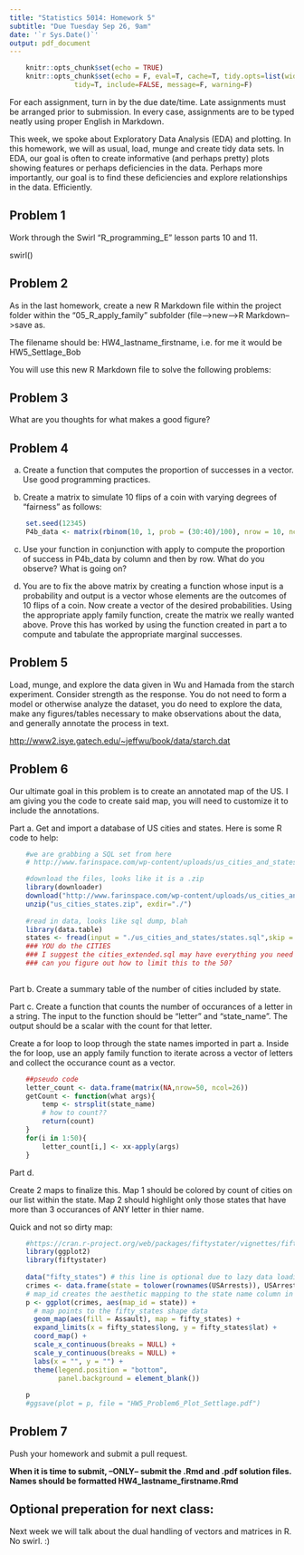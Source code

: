 ```yaml
---
title: "Statistics 5014: Homework 5"
subtitle: "Due Tuesday Sep 26, 9am"
date: '`r Sys.Date()`'
output: pdf_document
---
```


```r
    knitr::opts_chunk$set(echo = TRUE)
    knitr::opts_chunk$set(echo = F, eval=T, cache=T, tidy.opts=list(width.cutoff=55),
                tidy=T, include=FALSE, message=F, warning=F)
```

For each assignment, turn in by the due date/time.  Late assignments must be arranged prior to submission.  In every case, assignments are to be typed neatly using proper English in Markdown.  

This week, we spoke about Exploratory Data Analysis (EDA) and plotting. In this homework, we will as usual, load, munge and create tidy data sets.  In EDA, our goal is often to create informative (and perhaps pretty) plots showing features or perhaps deficiencies in the data.  Perhaps more importantly, our goal is to find these deficiencies and explore relationships in the data.  Efficiently.

## Problem 1

Work through the Swirl "R_programming_E" lesson parts 10 and 11.

swirl()  

## Problem 2

As in the last homework, create a new R Markdown file within the project folder within the "05_R_apply_family" subfolder (file-->new-->R Markdown-->save as.

The filename should be: HW4_lastname_firstname, i.e. for me it would be HW5_Settlage_Bob

You will use this new R Markdown file to solve the following problems:
  
## Problem 3

What are you thoughts for what makes a good figure?

## Problem 4  

a. Create a function that computes the proportion of successes in a vector.  Use good programming practices.

b. Create a matrix to simulate 10 flips of a coin with varying degrees of "fairness" as follows:

```r

    set.seed(12345)
    P4b_data <- matrix(rbinom(10, 1, prob = (30:40)/100), nrow = 10, ncol = 10)

```

c. Use your function in conjunction with apply to compute the proportion of success in P4b_data by column and then by row.  What do you observe?  What is going on?

d. You are to fix the above matrix by creating a function whose input is a probability and output is a vector whose elements are the outcomes of 10 flips of a coin.  Now create a vector of the desired probabilities.  Using the appropriate apply family function, create the matrix we really wanted above.  Prove this has worked by using the function created in part a to compute and tabulate the appropriate marginal successes.

## Problem 5

Load, munge, and explore the data given in Wu and Hamada from the starch experiment.  Consider strength as the response.  You do not need to form a model or otherwise analyze the dataset, you do need to explore the data, make any figures/tables necessary to make observations about the data, and generally annotate the process in text.  

<http://www2.isye.gatech.edu/~jeffwu/book/data/starch.dat>

## Problem 6

Our ultimate goal in this problem is to create an annotated map of the US.  I am giving you the code to create said map, you will need to customize it to include the annotations.

Part a. Get and import a database of US cities and states.  Here is some R code to help:

```r

    #we are grabbing a SQL set from here
    # http://www.farinspace.com/wp-content/uploads/us_cities_and_states.zip

    #download the files, looks like it is a .zip
    library(downloader)
    download("http://www.farinspace.com/wp-content/uploads/us_cities_and_states.zip",dest="us_cities_states.zip")
    unzip("us_cities_states.zip", exdir="./")
    
    #read in data, looks like sql dump, blah
    library(data.table)
    states <- fread(input = "./us_cities_and_states/states.sql",skip = 23,sep = "'", sep2 = ",", header = F, select = c(2,4))
    ### YOU do the CITIES
    ### I suggest the cities_extended.sql may have everything you need
    ### can you figure out how to limit this to the 50?
    
```

Part b. Create a summary table of the number of cities included by state.

Part c. Create a function that counts the number of occurances of a letter in a string.  The input to the function should be "letter" and "state_name".  The output should be a scalar with the count for that letter.

Create a for loop to loop through the state names imported in part a.  Inside the for loop, use an apply family function to iterate across a vector of letters and collect the occurance count as a vector.

```r

    ##pseudo code
    letter_count <- data.frame(matrix(NA,nrow=50, ncol=26))
    getCount <- function(what args){
        temp <- strsplit(state_name)
        # how to count??
        return(count)
    }
    for(i in 1:50){
        letter_count[i,] <- xx-apply(args)
    }
```

Part d.

Create 2 maps to finalize this.  Map 1 should be colored by count of cities on our list within the state.  Map 2 should highlight only those states that have more than 3 occurances of ANY letter in thier name.


Quick and not so dirty map:

```r
    #https://cran.r-project.org/web/packages/fiftystater/vignettes/fiftystater.html
    library(ggplot2)
    library(fiftystater)
    
    data("fifty_states") # this line is optional due to lazy data loading
    crimes <- data.frame(state = tolower(rownames(USArrests)), USArrests)
    # map_id creates the aesthetic mapping to the state name column in your data
    p <- ggplot(crimes, aes(map_id = state)) + 
      # map points to the fifty_states shape data
      geom_map(aes(fill = Assault), map = fifty_states) + 
      expand_limits(x = fifty_states$long, y = fifty_states$lat) +
      coord_map() +
      scale_x_continuous(breaks = NULL) + 
      scale_y_continuous(breaks = NULL) +
      labs(x = "", y = "") +
      theme(legend.position = "bottom", 
            panel.background = element_blank())
    
    p
    #ggsave(plot = p, file = "HW5_Problem6_Plot_Settlage.pdf")
```
## Problem 7

Push your homework and submit a pull request.

**When it is time to submit, --ONLY-- submit the .Rmd and .pdf solution files.  Names should be formatted HW4_lastname_firstname.Rmd**

## Optional preperation for next class:  

Next week we will talk about the dual handling of vectors and matrices in R.  No swirl.  :)





